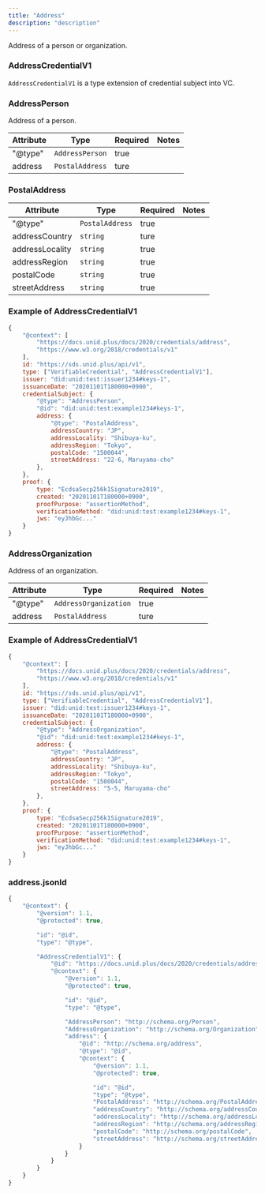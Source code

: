 ```yaml
---
title: "Address"
description: "description"
---
```

<!-- Link: <../../docs/resume.jsonld>; rel="alternate"; type="application/ld+json" -->

Address of a person or organization.

### AddressCredentialV1

`AddressCredentialV1` is a type extension of credential subject into VC.

### AddressPerson
Address of a person.

| Attribute | Type | Required | Notes |
| ---- | ---- | ---- | ---- |
| "@type" | `AddressPerson` | true ||
| address | `PostalAddress` | ture ||

### PostalAddress

| Attribute | Type | Required | Notes |
| ---- | ---- | ---- | ---- |
| "@type" | `PostalAddress` | true ||
| addressCountry | `string` | ture ||
| addressLocality | `string` | true ||
| addressRegion | `string` | true ||
| postalCode | `string` | true ||
| streetAddress | `string` | true ||

### Example of AddressCredentialV1

```js
{
    "@context": [
        "https://docs.unid.plus/docs/2020/credentials/address",
        "https://www.w3.org/2018/credentials/v1"
    ],
    id: "https://sds.unid.plus/api/v1",
    type: ["VerifiableCredential", "AddressCredentialV1"],
    issuer: "did:unid:test:issuer1234#keys-1",
    issuanceDate: "20201101T180000+0900",
    credentialSubject: {
        "@type": "AddressPerson",
        "@id": "did:unid:test:example1234#keys-1",
        address: {
            "@type": "PostalAddress",
            addressCountry: "JP",
            addressLocality: "Shibuya-ku",
            addressRegion: "Tokyo",
            postalCode: "1500044",
            streetAddress: "22-6, Maruyama-cho"
        },
    },
    proof: {
        type: "EcdsaSecp256k1Signature2019",
        created: "20201101T180000+0900",
        proofPurpose: "assertionMethod",
        verificationMethod: "did:unid:test:example1234#keys-1",
        jws: "eyJhbGc..."
    }
}
```

### AddressOrganization
Address of an organization.

| Attribute | Type | Required | Notes |
| ---- | ---- | ---- | ---- |
| "@type" | `AddressOrganization` | true ||
| address | `PostalAddress` | ture ||

### Example of AddressCredentialV1

```js
{
    "@context": [
        "https://docs.unid.plus/docs/2020/credentials/address",
        "https://www.w3.org/2018/credentials/v1"
    ],
    id: "https://sds.unid.plus/api/v1",
    type: ["VerifiableCredential", "AddressCredentialV1"],
    issuer: "did:unid:test:issuer1234#keys-1",
    issuanceDate: "20201101T180000+0900",
    credentialSubject: {
        "@type": "AddressOrganization",
        "@id": "did:unid:test:example1234#keys-1",
        address: {
            "@type": "PostalAddress",
            addressCountry: "JP",
            addressLocality: "Shibuya-ku",
            addressRegion: "Tokyo",
            postalCode: "1500044",
            streetAddress: "5-5, Maruyama-cho"
        },
    },
    proof: {
        type: "EcdsaSecp256k1Signature2019",
        created: "20201101T180000+0900",
        proofPurpose: "assertionMethod",
        verificationMethod: "did:unid:test:example1234#keys-1",
        jws: "eyJhbGc..."
    }
}
```

### address.jsonld

```js
{
    "@context": {
        "@version": 1.1,
        "@protected": true,

        "id": "@id",
        "type": "@type",

        "AddressCredentialV1": {
            "@id": "https://docs.unid.plus/docs/2020/credentials/address#AddressCredentialV1",
            "@context": {
                "@version": 1.1,
                "@protected": true,

                "id": "@id",
                "type": "@type",

                "AddressPerson": "http://schema.org/Person",
                "AddressOrganization": "http://schema.org/Organization",
                "address": {
                    "@id": "http://schema.org/address",
                    "@type": "@id",
                    "@context": {
                        "@version": 1.1,
                        "@protected": true,

                        "id": "@id",
                        "type": "@type",
                        "PostalAddress": "http://schema.org/PostalAddress",
                        "addressCountry": "http://schema.org/addressCountry",
                        "addressLocality": "http://schema.org/addressLocality",
                        "addressRegion": "http://schema.org/addressRegion",
                        "postalCode": "http://schema.org/postalCode",
                        "streetAddress": "http://schema.org/streetAddress"
                    }
                }
            }
        }
    }
}
```
